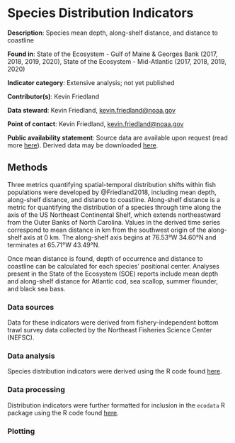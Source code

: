 # Species Distribution Indicators

**Description**: Species mean depth, along-shelf distance, and distance to coastline

**Found in**: State of the Ecosystem - Gulf of Maine & Georges Bank (2017, 2018, 2019, 2020), State of the Ecosystem - Mid-Atlantic (2017, 2018, 2019, 2020)

**Indicator category**: Extensive analysis; not yet published

**Contributor(s)**: Kevin Friedland
  
**Data steward**: Kevin Friedland, <kevin.friedland@noaa.gov>
  
**Point of contact**: Kevin Friedland, <kevin.friedland@noaa.gov>
  
**Public availability statement**: Source data are available upon request (read more [here](https://inport.nmfs.noaa.gov/inport/item/22560)). Derived data may be downloaded [here](https://comet.nefsc.noaa.gov/erddap/tabledap/SOE_habitat_soe_v1.html).


## Methods
Three metrics quantifying spatial-temporal distribution shifts within fish populations were developed by @Friedland2018, including mean depth, along-shelf distance, and distance to coastline. Along-shelf distance is a metric for quantifying the distribution of a species through time along the axis of the US Northeast Continental Shelf, which extends northeastward from the Outer Banks of North Carolina. Values in the derived time series correspond to mean distance in km from the southwest origin of the along-shelf axis at 0 km. The along-shelf axis begins at 76.53&deg;W 34.60&deg;N and terminates at 65.71&deg;W 43.49&deg;N. 

Once mean distance is found, depth of occurrence and distance to coastline can be calculated for each species' positional center. Analyses present in the State of the Ecosystem (SOE) reports include mean depth and along-shelf distance for Atlantic cod, sea scallop, summer flounder, and black sea bass. 


### Data sources
Data for these indicators were derived from fishery-independent bottom trawl survey data collected by the Northeast Fisheries Science Center (NEFSC). 


<!-- ### Data extraction  -->


### Data analysis

Species distribution indicators were derived using the R code found [here](https://github.com/NOAA-EDAB/tech-doc/blob/master/R/stored_scripts/species_distribution_analsyis.R). 



### Data processing

Distribution indicators were further formatted for inclusion in the `ecodata` R package using the R code found [here](https://github.com/NOAA-EDAB/ecodata/blob/master/data-raw/get_species_dist.R).


### Plotting
```{r , code = readLines("https://raw.githubusercontent.com/NOAA-EDAB/ecodata/master/chunk-scripts/macrofauna.Rmd-spec-dist.R"), fig.cap = "Aggregate species distribution depth along shelf distance (northward shift) and depth.", fig.align="center", eval=T, echo=F}

```

